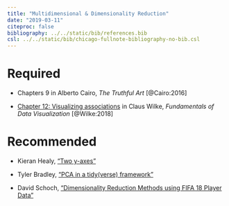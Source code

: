 ```yaml
---
title: "Multidimensional & Dimensionality Reduction"
date: "2019-03-11"
citeproc: false
bibliography: ../../static/bib/references.bib
csl: ../../static/bib/chicago-fullnote-bibliography-no-bib.csl
---
```


# Required

- <i class="fas fa-book"></i> Chapters 9 in Alberto Cairo, *The Truthful Art* [@Cairo:2016]

- <i class="fas fa-book"></i> [Chapter 12: Visualizing associations](https://serialmentor.com/dataviz/visualizing-associations.html) in Claus Wilke, *Fundamentals of Data Visualization* [@Wilke:2018]

# Recommended

- <i class="fas fa-external-link-square-alt"></i> Kieran Healy, ["Two y-axes"](https://kieranhealy.org/blog/archives/2016/01/16/two-y-axes/)

- <i class="fas fa-external-link-square-alt"></i> Tyler Bradley, ["PCA in a tidy(verse) framework"](https://tbradley1013.github.io/2018/02/01/pca-in-a-tidy-verse-framework/)

- <i class="fas fa-external-link-square-alt"></i> David Schoch, ["Dimensionality Reduction Methods using FIFA 18 Player Data"](http://blog.schochastics.net/post/dimensionality-reduction-methods/)

